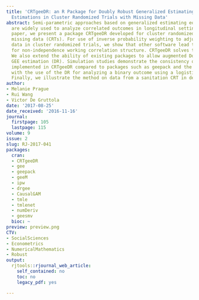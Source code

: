 ```yaml
---
title: 'CRTgeeDR: an R Package for Doubly Robust Generalized Estimating Equations
  Estimations in Cluster Randomized Trials with Missing Data'
abstract: Semi-parametric approaches based on generalized estimating equations (GEE)
  are widely used to analyze correlated outcomes in longitudinal settings. In this
  paper, we present a package CRTgeeDR developed for cluster randomized trials with
  missing data (CRTs). For use of inverse probability weighting to adjust for missing
  data in cluster randomized trials, we show that other software lead to biased estimation
  for non-independence working correlation structure. CRTgeeDR solves this problem.
  We also extend the ability of existing packages to allow augmented Doubly Robust
  GEE estimation (DR). Simulation studies demonstrate the consistency of estimators
  implemented in CRTgeeDR compared to packages such as geepack and the gains associated
  with the use of the DR for analyzing a binary outcome using a logistic regression.
  Finally, we illustrate the method on data from a sanitation CRT in developing countries.
author:
- Melanie Prague
- Rui Wang
- Victor De Gruttola
date: '2017-08-25'
date_received: '2016-11-16'
journal:
  firstpage: 105
  lastpage: 115
volume: 9
issue: 2
slug: RJ-2017-041
packages:
  cran:
  - CRTgeeDR
  - gee
  - geepack
  - geeM
  - ipw
  - drgee
  - CausalGAM
  - tmle
  - tmlenet
  - numDeriv
  - geesmv
  bioc: ~
preview: preview.png
CTV:
- SocialSciences
- Econometrics
- NumericalMathematics
- Robust
output:
  rjtools::rjournal_web_article:
    self_contained: no
    toc: no
    legacy_pdf: yes

---
```

